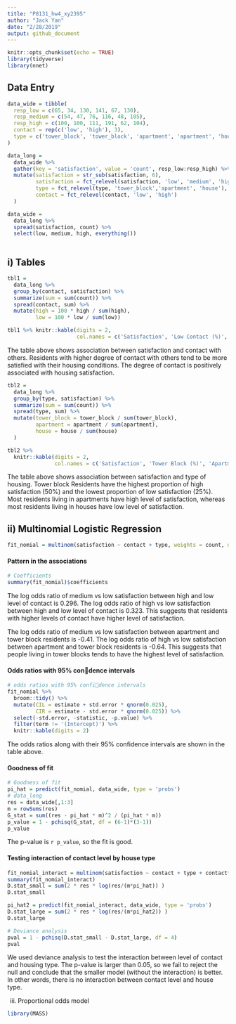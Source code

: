 ```yaml
---
title: "P8131_hw4_xy2395"
author: "Jack Yan"
date: "2/28/2019"
output: github_document
---
```


```r
knitr::opts_chunk$set(echo = TRUE)
library(tidyverse)
library(nnet)
```


## Data Entry
```r
data_wide = tibble(
  resp_low = c(65, 34, 130, 141, 67, 130),
  resp_medium = c(54, 47, 76, 116, 48, 105),
  resp_high = c(100, 100, 111, 191, 62, 104),
  contact = rep(c('low', 'high'), 3),
  type = c('tower_block', 'tower_block', 'apartment', 'apartment', 'house', 'house')
)

data_long = 
  data_wide %>% 
  gather(key = 'satisfaction', value = 'count', resp_low:resp_high) %>% 
  mutate(satisfaction = str_sub(satisfaction, 6),
         satisfaction = fct_relevel(satisfaction, 'low', 'medium', 'high'),
         type = fct_relevel(type, 'tower_block','apartment', 'house'),
         contact = fct_relevel(contact, 'low', 'high')
  )

data_wide =  
  data_long %>% 
  spread(satisfaction, count) %>% 
  select(low, medium, high, everything())
  
```



## i) Tables

```r
tbl1 = 
  data_long %>% 
  group_by(contact, satisfaction) %>% 
  summarize(sum = sum(count)) %>% 
  spread(contact, sum) %>% 
  mutate(high = 100 * high / sum(high),
         low = 100 * low / sum(low)) 

tbl1 %>% knitr::kable(digits = 2,
                      col.names = c('Satisfaction', 'Low Contact (%)', 'High Contact (%)'))
```

The table above shows association between satisfaction and contact with others. Residents with higher degree of contact with others tend to be more satisfied with their housing conditions. The degree of contact is positively associated with housing satisfaction.

```r
tbl2 = 
  data_long %>% 
  group_by(type, satisfaction) %>% 
  summarize(sum = sum(count)) %>% 
  spread(type, sum) %>% 
  mutate(tower_block = tower_block / sum(tower_block),
         apartment = apartment / sum(apartment),
         house = house / sum(house)
  )

tbl2 %>% 
  knitr::kable(digits = 2,
               col.names = c('Satisfaction', 'Tower Block (%)', 'Apartment (%)', 'House (%)'))
```

The table above shows association between satisfaction and type of housing. Tower block Residents have the highest proportion of high satisfaction (50%) and the lowest proportion of low satisfaction (25%). Most residents living in apartments have high level of satisfaction, whereas most residents living in houses have low level of satisfaction.



## ii) Multinomial Logistic Regression

```r
fit_nomial = multinom(satisfaction ~ contact + type, weights = count, data = data_long)
```

#### Pattern in the associations
```r
# Coefficients
summary(fit_nomial)$coefficients
```

The log odds ratio of medium vs low satisfaction between high and low level of contact is 0.296. The log odds ratio of high vs low satisfaction between high and low level of contact is 0.323. This suggests that residents with higher levels of contact have higher level of satisfaction.

The log odds ratio of medium vs low satisfaction between apartment and tower block residents is -0.41. The log odds ratio of high vs low satisfaction between apartment and tower block residents is -0.64. This suggests that people living in tower blocks tends to have the highest level of satisfaction.


#### Odds ratios with 95% con􏰍dence intervals
```r
# odds ratios with 95% confi􏰍dence intervals
fit_nomial %>% 
  broom::tidy() %>% 
  mutate(CIL = estimate + std.error * qnorm(0.025),
         CIR = estimate - std.error * qnorm(0.025)) %>% 
  select(-std.error, -statistic, -p.value) %>% 
  filter(term != '(Intercept)') %>% 
  knitr::kable(digits = 2)
```

The odds ratios along with their 95% confidence intervals are shown in the table above.

#### Goodness of fit
```r
# Goodness of fit
pi_hat = predict(fit_nomial, data_wide, type = 'probs')
# data_long
res = data_wide[,1:3]
m = rowSums(res)
G_stat = sum((res - pi_hat * m)^2 / (pi_hat * m))
p_value = 1 - pchisq(G_stat, df = (6-1)*(3-1))
p_value
```

The p-value is `r p_value`, so the fit is good.

#### Testing interaction of contact level by house type
```r
fit_nomial_interact = multinom(satisfaction ~ contact + type + contact*type, weights = count, data = data_long)
summary(fit_nomial_interact)
D.stat_small = sum(2 * res * log(res/(m*pi_hat)) )
D.stat_small

pi_hat2 = predict(fit_nomial_interact, data_wide, type = 'probs')
D.stat_large = sum(2 * res * log(res/(m*pi_hat2)) )
D.stat_large

# Deviance analysis
pval = 1 - pchisq(D.stat_small - D.stat_large, df = 4)
pval
```

We used deviance analysis to test the interaction between level of contact and housing type. The p-value is larger than 0.05, so we fail to reject the null and conclude that the smaller model (without the interaction) is better. In other words, there is no interaction between contact level and house type.

iii) Proportional odds model

```r
library(MASS)
```

